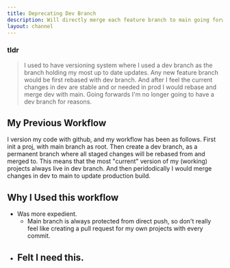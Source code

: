 ```yaml
---
title: Deprecating Dev Branch
description: Will directly merge each feature branch to main going forwards.
layout: channel
---
```


### tldr

> I used to have versioning system where I used a dev branch as the branch holding my most up to date updates. Any new feature branch would be first rebased with dev branch. And after I feel the current changes in dev are stable and or needed in prod I would rebase and merge dev with main. Going forwards I'm no longer going to have a dev branch for reasons.

## My Previous Workflow

I version my code with github, and my workflow has been as follows. First init a proj, with main branch as root.
Then create a dev branch, as a permanent branch where all staged changes will be rebased from and merged to.
This means that the most "current" version of my (working) projects always live in dev branch. And then
peridodically I would merge changes in dev to main to update production build.

## Why I Used this workflow

- Was more expedient.
  - Main branch is always protected from direct push, so don't really feel like creating a pull request
    for my own projects with every commit.
- ## Felt I need this.
